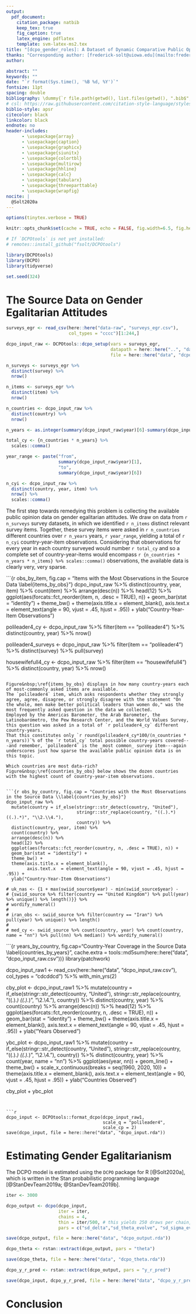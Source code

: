 ```yaml
---
output: 
  pdf_document:
    citation_package: natbib
    keep_tex: true
    fig_caption: true
    latex_engine: pdflatex
    template: svm-latex-ms2.tex
title: "[dcpo_gender_roles]: A Dataset of Dynamic Comparative Public Opinion Toward Egalitarian Gender Roles"
thanks: "Corresponding author: [frederick-solt@uiowa.edu](mailto:frederick-solt@uiowa.edu).  Current version: `r format(Sys.time(), '%B %d, %Y')`."
author:

abstract: ""
keywords: ""
date: "`r format(Sys.time(), '%B %d, %Y')`"
fontsize: 11pt
spacing: double
bibliography: \dummy{`r file.path(getwd(), list.files(getwd(), ".bib$", recursive = TRUE))`}
# csl: https://raw.githubusercontent.com/citation-style-language/styles/master/american-political-science-association.csl
biblio-style: apsr
citecolor: black
linkcolor: black
endnote: no
header-includes:
      - \usepackage{array}
      - \usepackage{caption}
      - \usepackage{graphicx}
      - \usepackage{siunitx}
      - \usepackage{colortbl}
      - \usepackage{multirow}
      - \usepackage{hhline}
      - \usepackage{calc}
      - \usepackage{tabularx}
      - \usepackage{threeparttable}
      - \usepackage{wrapfig}
nocite: |
  @Solt2020a
---
```


```r
options(tinytex.verbose = TRUE)

knitr::opts_chunk$set(cache = TRUE, echo = FALSE, fig.width=6.5, fig.height=2.5)

# If `DCPOtools` is not yet installed:
# remotes::install_github("fsolt/DCPOtools")

library(DCPOtools)
library(DCPO)
library(tidyverse)

set.seed(324)
```



# The Source Data on Gender Egalitarian Attitudes

```r
surveys_egr <- read_csv(here::here("data-raw", "surveys_egr.csv"),
                        col_types = "cccc")[1:244,]

dcpo_input_raw <- DCPOtools::dcpo_setup(vars = surveys_egr,
                                        datapath = here::here("..", "data", "dcpo_surveys"),
                                        file = here::here("data", "dcpo_input_raw.csv"))
```

```r
n_surveys <- surveys_egr %>%
  distinct(survey) %>% 
  nrow()

n_items <- surveys_egr %>%
  distinct(item) %>% 
  nrow()

n_countries <- dcpo_input_raw %>%
  distinct(country) %>% 
  nrow()

n_years <- as.integer(summary(dcpo_input_raw$year)[6]-summary(dcpo_input_raw$year)[1])

total_cy <- {n_countries * n_years} %>% 
  scales::comma()

year_range <- paste("from",
                    summary(dcpo_input_raw$year)[1],
                    "to",
                    summary(dcpo_input_raw$year)[6])

n_cyi <- dcpo_input_raw %>% 
  distinct(country, year, item) %>% 
  nrow() %>% 
  scales::comma()
```

The first step towards remedying this problem is collecting the available public opinion data on gender egalitarian attitudes.
We draw on data from `r n_surveys` survey datasets, in which we identified `r n_items` distinct relevant survey items.
Together, these survey items were asked in `r n_countries` different countries over `r n_years` years, `r year_range`, yielding a total of `r n_cyi` country-year-item observations.
Considering that observations for every year in each country surveyed would number `r total_cy` and so a complete set of country-year-items would encompass `r {n_countries * n_years * n_items} %>% scales::comma()` observations, the available data is clearly very, very sparse.

```{r obs_by_item, fig.cap = "Items with the Most Observations in the Source Data \\label{items_by_obs}"}
dcpo_input_raw %>%
  distinct(country, year, item) %>%
  count(item) %>%
  arrange(desc(n)) %>% 
  head(12) %>% 
  ggplot(aes(forcats::fct_reorder(item, n, .desc = TRUE), n)) +
  geom_bar(stat = "identity") +
  theme_bw() +
  theme(axis.title.x = element_blank(),
        axis.text.x  = element_text(angle = 90, vjust = .45, hjust = .95)) +
  ylab("Country-Year-Item Observations")

polileader4_cy <- dcpo_input_raw %>% filter(item == "polileader4") %>% distinct(country, year) %>% nrow()

polileader4_surveys <- dcpo_input_raw %>% filter(item == "polileader4") %>% distinct(survey) %>% pull(survey)

housewifefull4_cy <- dcpo_input_raw %>% filter(item == "housewifefull4") %>% distinct(country, year) %>% nrow()
```

Figure&nbsp;\ref{items_by_obs} displays in how many country-years each of most-commonly asked items are available.
The `polileader4` item, which asks respondents whether they strongly agree, agree, disagree, or strongly disagree with the statement "On the whole, men make better political leaders than women do," was the most frequently asked question in the data we collected.
Employed by the Americas Barometer, the Arab Barometer, the Latinobarómetro, the Pew Research Center, and the World Values Survey, this question was asked in a total of `r polileader4_cy` different country-years.
That this constitutes only `r round(polileader4_cy*100/(n_countries * n_years))`% of the `r total_cy` total possible country-years covered---and remember, `polileader4` is the _most common_ survey item---again underscores just how sparse the available public opinion data is on this topic.

Which countries are most data-rich?
Figure&nbsp;\ref{countries_by_obs} below shows the dozen countries with the highest count of country-year-item observations.


```{r obs_by_country, fig.cap = "Countries with the Most Observations in the Source Data \\label{countries_by_obs}"}
dcpo_input_raw %>%
  mutate(country = if_else(stringr::str_detect(country, "United"),
                           stringr::str_replace(country, "((.).*) ((.).*)", "\\2.\\4."),
                           country)) %>% 
  distinct(country, year, item) %>% 
  count(country) %>%
  arrange(desc(n)) %>% 
  head(12) %>% 
  ggplot(aes(forcats::fct_reorder(country, n, .desc = TRUE), n)) +
  geom_bar(stat = "identity") +
  theme_bw() +
  theme(axis.title.x = element_blank(),
        axis.text.x  = element_text(angle = 90, vjust = .45, hjust = .95)) +
  ylab("Country-Year-Item Observations")

# uk_nas <- {1 + max(swiid_source$year) - min(swiid_source$year) - 
# {swiid_source %>% filter(country == "United Kingdom") %>% pull(year) %>% unique() %>% length()}} %>%
# wordify_numeral()
# 
# iran_obs <- swiid_source %>% filter(country == "Iran") %>% pull(year) %>% unique() %>% length()
# 
# med_cy <- swiid_source %>% count(country, year) %>% count(country, name = "nn") %>% pull(nn) %>% median() %>% wordify_numeral()
```

```{r years_by_country, fig.cap="Country-Year Coverage in the Source Data \\label{countries_by_years}", cache.extra = tools::md5sum(here::here("data", "dcpo_input_raw.csv"))}
library(patchwork)

dcpo_input_raw1 <- read_csv(here::here("data", "dcpo_input_raw.csv"),
                            col_types = "cdcddcd") %>% 
  with_min_yrs(2)

cby_plot <- dcpo_input_raw1 %>%
  mutate(country = if_else(stringr::str_detect(country, "United"),
                           stringr::str_replace(country, "((.).*) ((.).*)", "\\2.\\4."),
                           country)) %>% 
  distinct(country, year) %>%
  count(country) %>% 
  arrange(desc(n)) %>% 
  head(12) %>% 
  ggplot(aes(forcats::fct_reorder(country, n, .desc = TRUE), n)) +
  geom_bar(stat = "identity") +
  theme_bw() +
  theme(axis.title.x = element_blank(),
        axis.text.x  = element_text(angle = 90, vjust = .45, hjust = .95)) +
  ylab("Years Observed")


ybc_plot <- dcpo_input_raw1 %>%
  mutate(country = if_else(stringr::str_detect(country, "United"),
                           stringr::str_replace(country, "((.).*) ((.).*)", "\\2.\\4."),
                           country)) %>%
  distinct(country, year) %>%
  count(year, name = "nn") %>%
  ggplot(aes(year, nn)) +
  geom_line() +
  theme_bw() +
  scale_x_continuous(breaks = seq(1960, 2020, 10)) +
  theme(axis.title.x = element_blank(),
        axis.text.x  = element_text(angle = 90, vjust = .45, hjust = .95)) +
  ylab("Countries Observed")

cby_plot + ybc_plot
```


```r
dcpo_input <- DCPOtools::format_dcpo(dcpo_input_raw1,
                                     scale_q = "polileader4",
                                     scale_cp = 2)
save(dcpo_input, file = here::here("data", "dcpo_input.rda"))
```

# Estimating Gender Egalitarianism

The DCPO model is estimated using the `DCPO` package for R [@Solt2020a], which is written in the Stan probabilistic programming language [@StanDevTeam2019a; @StanDevTeam2019b].

```r
iter <- 3000

dcpo_output <- dcpo(dcpo_input,
                    iter = iter,
                    chains = 4,
                    thin = iter/500, # this yields 250 draws per chain, 1000 draws total
                    pars = c("sd_delta","sd_theta_evolve", "sd_sigma_evolve", "sigma","phi","beta","alpha","delta","theta","y_r_pred","log_lik"))

save(dcpo_output, file = here::here("data", "dcpo_output.rda"))

dcpo_theta <- rstan::extract(dcpo_output, pars = "theta")

save(dcpo_theta, file = here::here("data", "dcpo_theta.rda"))

dcpo_y_r_pred <- rstan::extract(dcpo_output, pars = "y_r_pred")

save(dcpo_input, dcpo_y_r_pred, file = here::here("data", "dcpo_y_r_pred.rda"))
```



# Conclusion

\pagebreak
